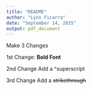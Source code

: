 ```yaml
---
title: "README"
author: "Lynn Ficarra"
date: "September 14, 2015"
output: pdf_document
---
```


Make 3 Changes

1st Change:
**Bold Font**

2nd Change
Add a ^superscript

3rd Change
Add a ~~strikethrough~~

